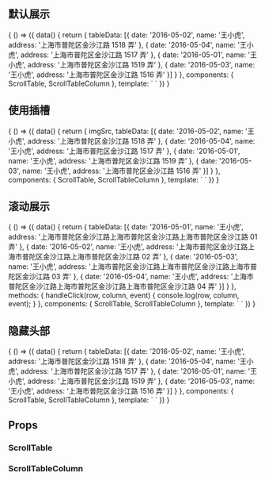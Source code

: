 
<Meta title="vue3-scroll-table" />

## 默认展示
<Canvas>
  <Story name="默认展示">
    {
      () => ({
        data() {
          return {
            tableData: [{
              date: '2016-05-02',
              name: '王小虎',
              address: '上海市普陀区金沙江路 1518 弄'
            }, {
              date: '2016-05-04',
              name: '王小虎',
              address: '上海市普陀区金沙江路 1517 弄'
            }, {
              date: '2016-05-01',
              name: '王小虎',
              address: '上海市普陀区金沙江路 1519 弄'
            }, {
              date: '2016-05-03',
              name: '王小虎',
              address: '上海市普陀区金沙江路 1516 弄'
            }]
          }
        },
        components: { ScrollTable, ScrollTableColumn },
        template: `
          <scroll-table :data="tableData">
            <scroll-table-column prop="date" label="日期" />
            <scroll-table-column prop="name" label="姓名" />
            <scroll-table-column prop="address" label="地址" />
          </scroll-table>
        `
      })
    }
  </Story>
</Canvas>

## 使用插槽
<Canvas>
  <Story name="使用插槽">
    {
      () => ({
        data() {
          return {
            imgSrc,
            tableData: [{
              date: '2016-05-02',
              name: '王小虎',
              address: '上海市普陀区金沙江路 1518 弄'
            }, {
              date: '2016-05-04',
              name: '王小虎',
              address: '上海市普陀区金沙江路 1517 弄'
            }, {
              date: '2016-05-01',
              name: '王小虎',
              address: '上海市普陀区金沙江路 1519 弄'
            }, {
              date: '2016-05-03',
              name: '王小虎',
              address: '上海市普陀区金沙江路 1516 弄'
            }]
          }
        },
        components: { ScrollTable, ScrollTableColumn },
        template: `
          <scroll-table :data="tableData">
            <scroll-table-column width="200" prop="date" label="日期">
              <template #header="{ column, $index }">
                {{ column.label }}_头部
              </template>
              <template #default="{ row, column, $index }">
                <img :src="imgSrc" style="width:120px;">
              </template>
            </scroll-table-column>
            <scroll-table-column prop="name" label="姓名" />
            <scroll-table-column prop="address" label="地址" />
          </scroll-table>
        `
      })
    }
  </Story>
</Canvas>

## 滚动展示
<Canvas>
  <Story name="滚动展示">
    {
      () => ({
        data() {
          return {
            tableData: [{
              date: '2016-05-01',
              name: '王小虎',
              address: '上海市普陀区金沙江路上海市普陀区金沙江路上海市普陀区金沙江路 01 弄'
            }, {
              date: '2016-05-02',
              name: '王小虎',
              address: '上海市普陀区金沙江路上海市普陀区金沙江路上海市普陀区金沙江路 02 弄'
            }, {
              date: '2016-05-03',
              name: '王小虎',
              address: '上海市普陀区金沙江路上海市普陀区金沙江路上海市普陀区金沙江路 03 弄'
            }, {
              date: '2016-05-04',
              name: '王小虎',
              address: '上海市普陀区金沙江路上海市普陀区金沙江路上海市普陀区金沙江路 04 弄'
            }]
          }
        },
        methods: {
          handleClick(row, column, event) {
            console.log(row, column, event);
          }
        },
        components: { ScrollTable, ScrollTableColumn },
        template: `
          <scroll-table :data="tableData" hoverStop :height="200" @click="handleClick">
            <scroll-table-column prop="date" label="日期" />
            <scroll-table-column prop="name" label="姓名" />
            <scroll-table-column prop="address" label="地址" />
          </scroll-table>
        `
      })
    }
  </Story>
</Canvas>

## 隐藏头部
<Canvas>
  <Story name="隐藏头部">
    {
      () => ({
        data() {
          return {
            tableData: [{
              date: '2016-05-02',
              name: '王小虎',
              address: '上海市普陀区金沙江路 1518 弄'
            }, {
              date: '2016-05-04',
              name: '王小虎',
              address: '上海市普陀区金沙江路 1517 弄'
            }, {
              date: '2016-05-01',
              name: '王小虎',
              address: '上海市普陀区金沙江路 1519 弄'
            }, {
              date: '2016-05-03',
              name: '王小虎',
              address: '上海市普陀区金沙江路 1516 弄'
            }]
          }
        },
        components: { ScrollTable, ScrollTableColumn },
        template: `
          <scroll-table :data="tableData" :showHeader="false">
            <scroll-table-column prop="date" label="日期" />
            <scroll-table-column prop="name" label="姓名" />
            <scroll-table-column prop="address" label="地址" />
          </scroll-table>
        `
      })
    }
  </Story>
</Canvas>

## Props

### ScrollTable

<ArgsTable of={OriginScrollTable} />

### ScrollTableColumn

<ArgsTable of={OriginScrollTableColumn} />
